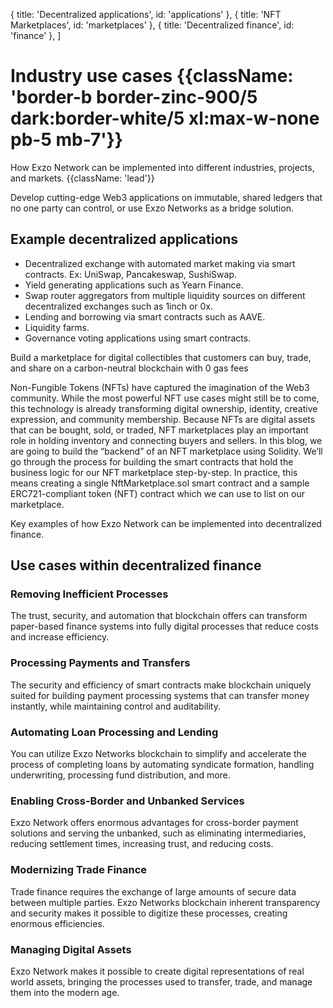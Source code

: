 
  { title: 'Decentralized applications', id: 'applications' },
  { title: 'NFT Marketplaces', id: 'marketplaces' },
  { title: 'Decentralized finance', id: 'finance' },
]

# Industry use cases {{className: 'border-b border-zinc-900/5 dark:border-white/5 xl:max-w-none pb-5 mb-7'}}

How Exzo Network can be implemented into different industries, projects, and markets. {{className: 'lead'}}

<GuidesOther
  id="applications"
  title="Decentralized applications"
  level={2}
  isShow={false}
/>

Develop cutting-edge Web3 applications on immutable, shared ledgers that no one party can control, or use Exzo Networks as a bridge solution.

## Example decentralized applications

- Decentralized exchange with automated market making via smart contracts. Ex: UniSwap, Pancakeswap, SushiSwap.
- Yield generating applications such as Yearn Finance.
- Swap router aggregators from multiple liquidity sources on different decentralized exchanges such as 1inch or 0x.
- Lending and borrowing via smart contracts such as AAVE.
- Liquidity farms.
- Governance voting applications using smart contracts.

<GuidesOther
  id="marketplaces"
  title="NFT Marketplaces"
  level={2}
  isShow={false}
/>

Build a marketplace for digital collectibles that customers can buy, trade, and share on a carbon-neutral blockchain with 0 gas fees

Non-Fungible Tokens (NFTs) have captured the imagination of the Web3 community. While the most powerful NFT use cases might still be to come, this technology is already transforming digital ownership, identity, creative expression, and community membership.
Because NFTs are digital assets that can be bought, sold, or traded, NFT marketplaces play an important role in holding inventory and connecting buyers and sellers.
In this blog, we are going to build the “backend” of an NFT marketplace using Solidity. We’ll go through the process for building the smart contracts that hold the business logic for our NFT marketplace step-by-step. In practice, this means creating a single NftMarketplace.sol smart contract and a sample ERC721-compliant token (NFT) contract which we can use to list on our marketplace.

<GuidesOther
  id="finance"
  title="Decentralized finance"
  level={2}
  isShow={false}
/>

Key examples of how Exzo Network can be implemented into decentralized finance.

## Use cases within decentralized finance

### Removing Inefficient Processes

The trust, security, and automation that blockchain offers can transform paper-based finance systems into fully digital processes that reduce costs and increase efficiency.

### Processing Payments and Transfers

The security and efficiency of smart contracts make blockchain uniquely suited for building payment processing systems that can transfer money instantly, while maintaining control and auditability.

### Automating Loan Processing and Lending

You can utilize Exzo Networks blockchain to simplify and accelerate the process of completing loans by automating syndicate formation, handling underwriting, processing fund distribution, and more.

### Enabling Cross-Border and Unbanked Services

Exzo Network offers enormous advantages for cross-border payment solutions and serving the unbanked, such as eliminating intermediaries, reducing settlement times, increasing trust, and reducing costs.

### Modernizing Trade Finance

Trade finance requires the exchange of large amounts of secure data between multiple parties. Exzo Networks blockchain inherent transparency and security makes it possible to digitize these processes, creating enormous efficiencies.

### Managing Digital Assets

Exzo Network makes it possible to create digital representations of real world assets, bringing the processes used to transfer, trade, and manage them into the modern age.

